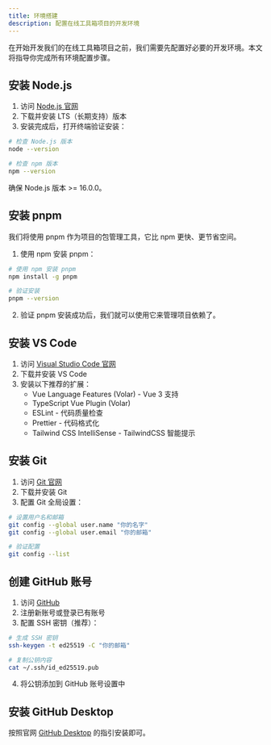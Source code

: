 ```yaml
---
title: 环境搭建
description: 配置在线工具箱项目的开发环境
---
```


在开始开发我们的在线工具箱项目之前，我们需要先配置好必要的开发环境。本文将指导你完成所有环境配置步骤。

## 安装 Node.js

1. 访问 [Node.js 官网](https://nodejs.org/)
2. 下载并安装 LTS（长期支持）版本
3. 安装完成后，打开终端验证安装：

```bash
# 检查 Node.js 版本
node --version

# 检查 npm 版本
npm --version
```

确保 Node.js 版本 >= 16.0.0。

## 安装 pnpm

我们将使用 pnpm 作为项目的包管理工具，它比 npm 更快、更节省空间。

1. 使用 npm 安装 pnpm：

```bash
# 使用 npm 安装 pnpm
npm install -g pnpm

# 验证安装
pnpm --version
```

2. 验证 pnpm 安装成功后，我们就可以使用它来管理项目依赖了。

## 安装 VS Code

1. 访问 [Visual Studio Code 官网](https://code.visualstudio.com/)
2. 下载并安装 VS Code
3. 安装以下推荐的扩展：
   - Vue Language Features (Volar) - Vue 3 支持
   - TypeScript Vue Plugin (Volar)
   - ESLint - 代码质量检查
   - Prettier - 代码格式化
   - Tailwind CSS IntelliSense - TailwindCSS 智能提示

## 安装 Git

1. 访问 [Git 官网](https://git-scm.com/)
2. 下载并安装 Git
3. 配置 Git 全局设置：

```bash
# 设置用户名和邮箱
git config --global user.name "你的名字"
git config --global user.email "你的邮箱"

# 验证配置
git config --list
```

## 创建 GitHub 账号

1. 访问 [GitHub](https://github.com/)
2. 注册新账号或登录已有账号
3. 配置 SSH 密钥（推荐）：

```bash
# 生成 SSH 密钥
ssh-keygen -t ed25519 -C "你的邮箱"

# 复制公钥内容
cat ~/.ssh/id_ed25519.pub
```

4. 将公钥添加到 GitHub 账号设置中

## 安装 GitHub Desktop

按照官网 [GitHub Desktop](https://desktop.github.com/) 的指引安装即可。